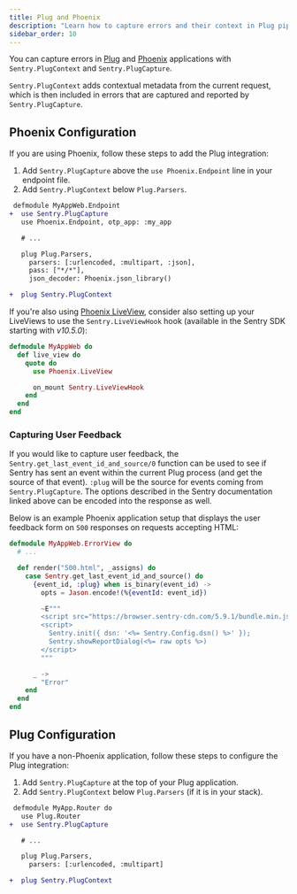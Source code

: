 ```yaml
---
title: Plug and Phoenix
description: "Learn how to capture errors and their context in Plug pipelines and Phoenix applications."
sidebar_order: 10
---
```


You can capture errors in [Plug](https://github.com/elixir-plug/plug) and [Phoenix](https://phoenixframework.org) applications with `Sentry.PlugContext` and `Sentry.PlugCapture`.

`Sentry.PlugContext` adds contextual metadata from the current request, which is then included in errors that are captured and reported by `Sentry.PlugCapture`.

## Phoenix Configuration

If you are using Phoenix, follow these steps to add the Plug integration:

  1. Add `Sentry.PlugCapture` above the `use Phoenix.Endpoint` line in your endpoint file.
  1. Add `Sentry.PlugContext` below `Plug.Parsers`.

```diff
 defmodule MyAppWeb.Endpoint
+  use Sentry.PlugCapture
   use Phoenix.Endpoint, otp_app: :my_app

   # ...

   plug Plug.Parsers,
     parsers: [:urlencoded, :multipart, :json],
     pass: ["*/*"],
     json_decoder: Phoenix.json_library()

+  plug Sentry.PlugContext
```

If you're also using [Phoenix LiveView](https://github.com/phoenixframework/phoenix_live_view), consider also setting up your LiveViews to use the `Sentry.LiveViewHook` hook (available in the Sentry SDK starting with *v10.5.0*):

```elixir
defmodule MyAppWeb do
  def live_view do
    quote do
      use Phoenix.LiveView

      on_mount Sentry.LiveViewHook
    end
  end
end
```

### Capturing User Feedback

If you would like to <PlatformLink to="/enriching-events/user-feedback/">capture user feedback</PlatformLink>, the `Sentry.get_last_event_id_and_source/0` function can be used to see if Sentry has sent an event within the current Plug process (and get the source of that event). `:plug` will be the source for events coming from `Sentry.PlugCapture`. The options described in the Sentry documentation linked above can be encoded into the response as well.

Below is an example Phoenix application setup that displays the user feedback form on `500` responses on requests accepting HTML:

```elixir
defmodule MyAppWeb.ErrorView do
  # ...

  def render("500.html", _assigns) do
    case Sentry.get_last_event_id_and_source() do
      {event_id, :plug} when is_binary(event_id) ->
        opts = Jason.encode!(%{eventId: event_id})

        ~E"""
        <script src="https://browser.sentry-cdn.com/5.9.1/bundle.min.js" integrity="sha384-/x1aHz0nKRd6zVUazsV6CbQvjJvr6zQL2CHbQZf3yoLkezyEtZUpqUNnOLW9Nt3v" crossorigin="anonymous"></script>
        <script>
          Sentry.init({ dsn: '<%= Sentry.Config.dsn() %>' });
          Sentry.showReportDialog(<%= raw opts %>)
        </script>
        """

      _ ->
        "Error"
    end
  end
end
```

## Plug Configuration

If you have a non-Phoenix application, follow these steps to configure the Plug integration:

  1. Add `Sentry.PlugCapture` at the top of your Plug application.
  1. Add `Sentry.PlugContext` below `Plug.Parsers` (if it is in your stack).

```diff
 defmodule MyApp.Router do
   use Plug.Router
+  use Sentry.PlugCapture

   # ...

   plug Plug.Parsers,
     parsers: [:urlencoded, :multipart]

+  plug Sentry.PlugContext
```
